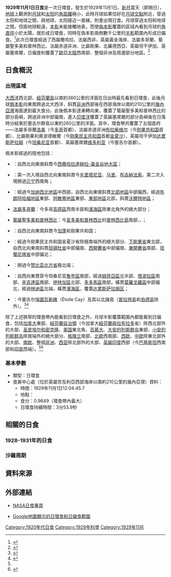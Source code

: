{{NoteTA
|G1=Toponym
|1=zh-cn:坦噶尼喀; zh-tw:坦干伊加; zh-hk:坦噶尼喀
}}
{{Infobox Solar eclipse
| Year        = 1929
| Month       = 11
| Day         = 1
| Type        = 日環食
| Image       = SE1929Nov01A.png
| Image size  = 200px
| Image intro = 1929年11月1日日環食路徑圖
  <!--   日食資料   -->
| Gamma       = 0.3514
| Mag         = 0.9649
| Saros       = 132
| Saros total = 71
| Saros seq   = 41
  <!--     食甚     -->
| Duration    = 3分53.9秒
| Location    = {{link-en|奈及利亞殖民地|Colonial Nigeria|英屬奈及利亞}}西部海岸以南約210公里的[[幾內亞灣|幾內亞灣]]
| Coords      = {{coord|4|28.6|N|3|6.8|E}}
| Width       = 134.5公里
  <!--   開始時間   -->
| Partial     = 
| Start type  = 
| Centre      = 
| Greatest    = 12:04:45.7
  <!--     倒數     -->
| hour        = 12
| minute      = 4
| second      = 45.7
| Duration_s  = 
}}
'''1929年11月1日日食'''是一次日環食，發生於1929年11月1日。[[新月|新月]]當天（即朔日），[[地球|地球]]上觀測到[[月球|月球]]和[[太阳|太阳]]的[[角距離|角距離]]極小，此時月球如果恰好在[[月球交點|月球交點]]附近，穿過太阳和地球之間，與地球、太阳接近一直線，則會出現日食。月球穿過太阳和地球之間，但距地球較遠，[[本影|本影]]未能接觸地表，而使[[偽本影|偽本影]]覆蓋的區域內看到月球的[[角直徑|角直徑]]小於太陽，就形成日環食，同時在偽本影兩側數千公里的[[半影|半影]]範圍內形成日偏食。<ref name="astron">{{cite web|author=樊忠玉|title=日（月）食|url=http://www.astron.ac.cn/bencandy-51-1630-1.htm|publisher=中国天文科普网|accessdate=2016-03-30|archive-date=2014-09-17|archive-url=https://web.archive.org/web/20140917080048/http://www.astron.ac.cn/bencandy-51-1630-1.htm|dead-url=no}}</ref>此次日環食經過了西屬撒哈拉、法屬西非、英屬黃金海岸、法屬多哥蘭、葡屬聖多美和普林西比、法屬赤道非洲、比屬剛果、北羅德西亞、英屬坦干伊加、英屬塞席爾，日偏食則覆蓋了[[歐亞大陸|歐亞大陸]]西南部、整個非洲及周邊部分地區。<ref name="NASAGIF">{{cite web|author=Fred Espenak|title=Annular Solar Eclipse of 1929 Nov 01|url=http://eclipse.gsfc.nasa.gov/SEplot/SEplot1901/SE1929Nov01A.GIF|publisher=NASA Eclipse Web Site|accessdate=2016-03-30|archive-date=2020-10-20|archive-url=https://web.archive.org/web/20201020065736/https://eclipse.gsfc.nasa.gov/SEplot/SEplot1901/SE1929Nov01A.GIF|dead-url=no}}{{en}}</ref>

== 日食概況 ==
=== 出現區域 ===
[[大西洋|大西洋]]西北部、[[紐芬蘭島|紐芬蘭島]]以南約360公里的洋面在日出時最先看到日環食，此後月球[[僞本影|僞本影]]向東南跨過北大西洋，斜貫[[非洲|非洲]]西部後在{{link-en|奈及利亞殖民地|Colonial Nigeria|英屬奈及利亞}}西部海岸以南約210公里的[[幾內亞灣|幾內亞灣]]海面達到最大食分。此後僞本影逐漸轉向東，覆蓋了葡屬聖多美和普林西比的部分島嶼，跨過非洲中部偏南，進入[[印度洋|印度洋]]覆蓋了英屬塞席爾的部分島嶼後在日落時分結束於塞舌尔群島以東約260公里的洋面。其中，環食帶共覆蓋了五個首府——法屬多哥蘭[[洛美|洛美]]（今[[多哥|多哥]]首都）、法屬赤道非洲[[布拉柴维尔|布拉柴维尔]]（今[[刚果共和国|刚果共和国]]首都）、比屬剛果利奧波德維爾（今[[刚果民主共和国|刚果民主共和国]]首都[[金夏沙|金夏沙]]）、英屬坦干伊加[[达累斯萨拉姆|达累斯萨拉姆]]（今[[坦桑尼亚|坦桑尼亚]]首都）、英屬塞席爾[[维多利亚_(塞舌尔)|维多利亚]]（今塞舌尔首都）。

僞本影經過的陸地包括：
*{{flag|Spanish Sahara|1884}}：自西北向東南斜貫今[[西撒哈拉|西撒哈拉]][[達赫拉-黃金谷地大區|達赫拉-黃金谷地大區]]；
*{{flag|French West Africa}}：第一次入境自西北向東南斜貫今[[毛里塔尼亚|毛里塔尼亚]]、[[马里共和国|马里]]、[[布吉納法索|布吉納法索]]，第二次入境擦過[[贝宁|贝宁]]西南角；
*{{flag|Gold Coast}}：經過今[[加纳|加纳]][[西北地區_(加納)|西北地區]]中西部，自西北向東南斜貫[[北部地區_(加納)|北部地區]]中部偏西，經過[[布朗阿哈福地區|布朗阿哈福地區]]東部、[[阿散蒂地區|阿散蒂地區]]東部、[[東部地區_(加納)|東部地區]]北部，斜貫[[沃爾特地區|沃爾特地區]]；
*{{flagicon|FRA}} [[法屬多哥蘭|法屬多哥蘭]]：今多哥[[高原區_(多哥)|高原區]]西南半部和[[濱海區_(多哥)|濱海區]]除東北角外的絕大部分；
*{{flagicon|PRT}} [[葡屬聖多美和普林西比|葡屬聖多美和普林西比]]：今[[圣多美和普林西比|圣多美和普林西比]]的[[普林西比島|普林西比島]]南部、{{link-en|小廷奧薩島|Tinhosa Pequena}}、{{link-en|大廷奧薩島|Tinhosa Grande}}；
*{{flag|法屬赤道非洲}}：自西北向東南斜貫今[[加蓬|加蓬]]和刚果共和国；
*{{flag|Belgian Congo}}：經過今刚果民主共和国金夏沙省除極南端外的絕大部分、[[下剛果省|下剛果省]]東北部，自西北向東南斜貫[[班頓杜省|班頓杜省]]中部偏南、[[西開賽省|西開賽省]]中部偏南、[[東開賽省|東開賽省]]南部、[[坦噶尼喀省|坦噶尼喀省]]中部偏北；
*{{flag|Northern Rhodesia}}：擦過今[[赞比亚|赞比亚]][[北方省_(赞比亚)|北方省]]極北端；
*{{flagicon|Tanganyika|colonial}} {{link-en|英屬坦干伊加|Tanganyika (territory)}}：自西向東貫穿今坦桑尼亚[[魯夸區|魯夸區]]南部，經過[[姆貝亞區|姆貝亞區]]北半部、[[塔波拉區|塔波拉區]]南部、[[辛吉達區|辛吉達區]]南部、[[伊林加區|伊林加區]]北部、[[多多馬區|多多馬區]]南部，橫貫[[莫羅戈羅區|莫羅戈羅區]]中部偏北，經過[[林迪區|林迪區]]北端，橫貫[[濱海區|濱海區]]，覆蓋[[达累斯萨拉姆区|达累斯萨拉姆区]]；
*{{flag|SYC|colonial|name=英屬塞席爾}}：今塞舌尔[[埃圖瓦勒礁|埃圖瓦勒礁]]（Étoile Cay）及其以北諸島（[[普拉特島_(塞舌爾)|普拉特島]]和[[伯德島_(塞舌爾)|伯德島]]除外）。<ref>{{cite web|author=Fred Espenak|title=Annular Solar Eclipse of 1929 Nov 01 - Google Maps and Solar Eclipse Paths|url=http://eclipse.gsfc.nasa.gov/SEgoogle/SEgoogle1901/SE1929Nov01Agoogle.html|publisher=NASA Eclipse Web Site|accessdate=2016-03-30|archive-date=2020-10-20|archive-url=https://web.archive.org/web/20201020065805/https://eclipse.gsfc.nasa.gov/SEgoogle/SEgoogle1901/SE1929Nov01Agoogle.html|dead-url=no}}{{en}}</ref><ref>{{cite web|author=Xavier M. Jubier|title=Eclipse Annulaire de Soleil du 1 novembre 1929 - Cartographie Interactive Google (1929 November 1 Annular Solar Eclipse - Interactive Google Map)|url=http://xjubier.free.fr/site_pages/solar_eclipses/xSE_GoogleMap3.php?Ecl=+19291101|accessdate=2016-03-30|archive-date=2017-03-05|archive-url=https://web.archive.org/web/20170305010119/http://xjubier.free.fr/site_pages/solar_eclipses/xSE_GoogleMap3.php?Ecl=+19291101|dead-url=no}}{{fr}}{{en}}</ref>

除了上述狹窄的環食帶內能看到日環食之外，月球半影覆蓋範圍內都能看到日偏食，包括[[加拿大|加拿大]]東部、[[紐芬蘭自治領|紐芬蘭自治領]]（今加拿大[[紐芬蘭與拉布拉多|紐芬蘭與拉布拉多]]省）除西北部外的大部、[[圣皮埃尔和密克隆|圣皮埃尔和密克隆]]、[[美国|美国]]東北角、[[百慕大|百慕大]]、[[大安的列斯群岛|大安的列斯群岛]]東部、[[小安的列斯群岛|小安的列斯群岛]]除南端外的絕大部分、[[格陵兰|格陵兰]]南部、[[北歐|北歐]]西南部、[[西欧|西欧]]、[[中欧|中欧]]除東北部外的大部、[[南欧|南欧]]、整個[[非洲|非洲]]、[[西亚|西亚]]除北部外的大部、[[英屬印度|英屬印度]]西部（今[[巴基斯坦|巴基斯坦]]西南部和[[印度|印度]]西端）。<ref name="NASAGIF"/><ref>{{cite web|author=Fred Espenak|title=Catalog of Solar Eclipses (1901 to 2000)|url=http://eclipse.gsfc.nasa.gov/SEcat5/SE1901-2000.html|publisher=NASA Eclipse Web Site|accessdate=2016-03-30|archive-date=2017-12-28|archive-url=https://web.archive.org/web/20171228100215/https://eclipse.gsfc.nasa.gov/SEcat5/SE1901-2000.html|dead-url=no}}{{en}}</ref>

=== 基本參數 ===
{{NoteUTC}}
* 類型：日環食
* 食甚中心處（位於英屬奈及利亞西部海岸以南約210公里的幾內亞灣）資料：
** 時間：1929年11月1日12:04:45.7
** 地點：{{coord|4|28.6|N|3|6.8|E}}
** 食分：0.9649（環食帶內最大）
** 日環食持續時間：3分53.9秒

== 相關的日食 ==
=== 1928-1931年的日食 ===
{{Solar eclipse set 1928-1931}}

=== 沙羅周期 ===
{{Solar Saros series 132}}

== 資料來源 ==
{{reflist}}

== 外部連結 ==
{{日食主題}}
* [http://eclipse.gsfc.nasa.gov/solar.html NASA日食專頁]{{Wayback|url=http://eclipse.gsfc.nasa.gov/solar.html |date=20190108200537 }}{{en}}
{{Solar eclipse NASA reference|1901/SE1929Nov01A}}
* [http://xjubier.free.fr/site_pages/solar_eclipses/xSE_GoogleMap3.php?Ecl=+19291101 Google地圖顯示的日環食和日偏食範圍]{{Wayback|url=http://xjubier.free.fr/site_pages/solar_eclipses/xSE_GoogleMap3.php?Ecl=+19291101 |date=20170305010119 }}{{fr}}{{en}}

{{Solar eclipses
|nature=日環食
|previous=[[1929年5月9日日食|1929年5月9日日食]]|natureprevious=日全食
|previoussamenature=[[1927年1月3日日食|1927年1月3日日食]]
|next=[[1930年4月28日日食|1930年4月28日日食]]|naturenext=全環食
|nextsamenature=[[1932年3月7日日食|1932年3月7日日食]]
}}
{{日食}}

[[Category:1920年代日食|Category:1920年代日食]]
[[Category:1929年科學|Category:1929年科學]]
[[Category:1929年11月|Category:1929年11月]]